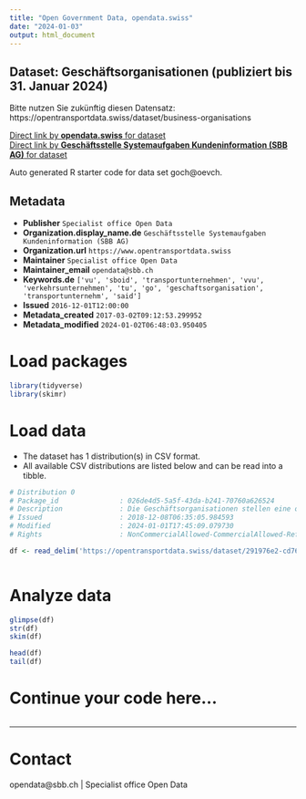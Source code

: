```yaml
---
title: "Open Government Data, opendata.swiss"
date: "2024-01-03"
output: html_document
---
```


## Dataset: Geschäftsorganisationen (publiziert bis 31. Januar 2024)

Bitte nutzen Sie zukünftig diesen Datensatz: https://opentransportdata.swiss/dataset/business-organisations

[Direct link by **opendata.swiss** for dataset](https://opendata.swiss/de/dataset/geschaftsorganisationen-business-organisations)<br>
[Direct link by **Geschäftsstelle Systemaufgaben Kundeninformation (SBB AG)** for dataset](https://opentransportdata.swiss/dataset/goch)

Auto generated R starter code for data set goch@oevch.

## Metadata

- **Publisher** `Specialist office Open Data`
- **Organization.display_name.de** `Geschäftsstelle Systemaufgaben Kundeninformation (SBB AG)`
- **Organization.url** `https://www.opentransportdata.swiss`
- **Maintainer** `Specialist office Open Data`
- **Maintainer_email** `opendata@sbb.ch`
- **Keywords.de** `['vu', 'sboid', 'transportunternehmen', 'vvu', 'verkehrsunternehmen', 'tu', 'go', 'geschaftsorganisation', 'transportunternehm', 'said']`
- **Issued** `2016-12-01T12:00:00`
- **Metadata_created** `2017-03-02T09:12:53.299952`
- **Metadata_modified** `2024-01-02T06:48:03.950405`


# Load packages

```r

library(tidyverse)
library(skimr)

```

# Load data

-   The dataset has 1 distribution(s) in CSV format.
-   All available CSV distributions are listed below and can be read into a tibble.

```r

# Distribution 0
# Package_id               : 026de4d5-5a5f-43da-b241-70760a626524
# Description              : Die Geschäftsorganisationen stellen eine organisatorische Strukturierung der Transprotunternehmen nach abrechnungstechnischen und kundinformativen Merkmalen dar.
# Issued                   : 2018-12-08T06:35:05.984593
# Modified                 : 2024-01-01T17:45:09.079730
# Rights                   : NonCommercialAllowed-CommercialAllowed-ReferenceRequired

df <- read_delim('https://opentransportdata.swiss/dataset/291976e2-cd76-4b9f-a1c0-40da0cd45347/resource/5f30618d-6e58-4029-9b47-c606b2293ff1/download/go-liste.csv')



```

# Analyze data

```r

glimpse(df)
str(df)
skim(df)

head(df)
tail(df)

```

# Continue your code here...

```r

```

------------------------------------------------------------------------

# Contact

opendata@sbb.ch | Specialist office Open Data
